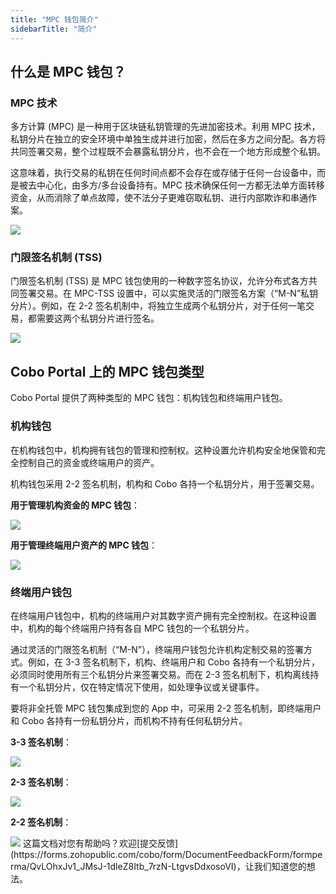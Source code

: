 ```yaml
---
title: "MPC 钱包简介"
sidebarTitle: "简介"
---
```


## 什么是 MPC 钱包？

### MPC 技术

多方计算 (MPC) 是一种用于区块链私钥管理的先进加密技术。利用 MPC 技术，私钥分片在独立的安全环境中单独生成并进行加密，然后在多方之间分配。各方将共同签署交易，整个过程既不会暴露私钥分片，也不会在一个地方形成整个私钥。

这意味着，执行交易的私钥在任何时间点都不会存在或存储于任何一台设备中，而是被去中心化，由多方/多台设备持有。MPC 技术确保任何一方都无法单方面转移资金，从而消除了单点故障，使不法分子更难窃取私钥、进行内部欺诈和串通作案。

<img src="/cn/images/mpc-wallet/MPC technology_CN.svg"/>

### 门限签名机制 (TSS)

门限签名机制 (TSS) 是 MPC 钱包使用的一种数字签名协议，允许分布式各方共同签署交易。在 MPC-TSS 设置中，可以实施灵活的门限签名方案（“M-N”私钥分片）。例如，在 2-2 签名机制中，将独立生成两个私钥分片，对于任何一笔交易，都需要这两个私钥分片进行签名。

<img src="/cn/images/mpc-wallet/TSS.svg"/>

## Cobo Portal 上的 MPC 钱包类型

Cobo Portal 提供了两种类型的 MPC 钱包：机构钱包和终端用户钱包。

### 机构钱包

在机构钱包中，机构拥有钱包的管理和控制权。这种设置允许机构安全地保管和完全控制自己的资金或终端用户的资产。

机构钱包采用 2-2 签名机制，机构和 Cobo 各持一个私钥分片，用于签署交易。

**用于管理机构资金的 MPC 钱包**：

<img src="/cn/images/mpc-wallet/MPC wallet for your organization’s own funds.svg"/>

**用于管理终端用户资产的 MPC 钱包**：

<img src="/cn/images/mpc-wallet/MPC wallet for your end users’ assets.svg"/>

### 终端用户钱包

在终端用户钱包中，机构的终端用户对其数字资产拥有完全控制权。在这种设置中，机构的每个终端用户持有各自 MPC 钱包的一个私钥分片。

通过灵活的门限签名机制（“M-N”），终端用户钱包允许机构定制交易的签署方式。例如，在 3-3 签名机制下，机构、终端用户和 Cobo 各持有一个私钥分片，必须同时使用所有三个私钥分片来签署交易。而在 2-3 签名机制下，机构离线持有一个私钥分片，仅在特定情况下使用，如处理争议或关键事件。

要将非全托管 MPC 钱包集成到您的 App 中，可采用 2-2 签名机制，即终端用户和 Cobo 各持有一份私钥分片，而机构不持有任何私钥分片。

**3-3 签名机制**：

<img src="/cn/images/mpc-wallet/3-3 signature scheme.svg"/>

**2-3 签名机制**：

<img src="/cn/images/mpc-wallet/2-3 signature scheme.svg"/>

**2-2 签名机制**：

<img src="/cn/images/mpc-wallet/2-2 signature scheme.svg"/>
<Tip>这篇文档对您有帮助吗？欢迎[提交反馈](https://forms.zohopublic.com/cobo/form/DocumentFeedbackForm/formperma/QvLOhxJv1_JMsJ-1dleZ8Itb_7rzN-LtgvsDdxosoVI)，让我们知道您的想法。</Tip>